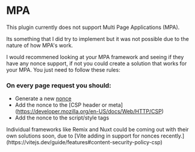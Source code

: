 
# MPA
This plugin currently does not support Multi Page Applications (MPA). 

Its something that I did try to implement but it was not possible due to the nature of how MPA's work.

I would recommened looking at your MPA framework and seeing if they have any nonce support, if not you could create a solution that works for your MPA. You just need to follow these rules:

### On every page request you should:
- Generate a new [nonce](https://developer.mozilla.org/en-US/docs/Web/HTML/Global_attributes/nonce)
- Add the nonce to the [CSP header or meta] (https://developer.mozilla.org/en-US/docs/Web/HTTP/CSP)
- Add the nonce to the script/style tags


<Callout type="info">
Individual frameworks like Remix and Nuxt could be coming out with their own solutions soon, due to [Vite adding in support for nonces recently.](https://vitejs.dev/guide/features#content-security-policy-csp)
</Callout>